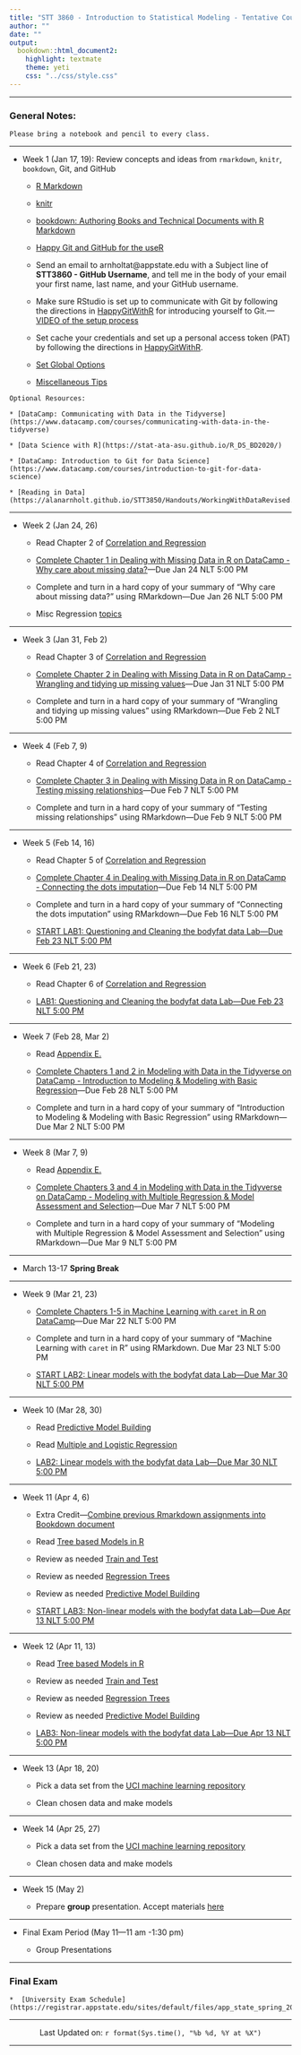 ```yaml
---
title: "STT 3860 - Introduction to Statistical Modeling - Tentative Course Schedule - Spring 2023"
author: ""
date: ""
output: 
  bookdown::html_document2: 
    highlight: textmate
    theme: yeti
    css: "../css/style.css"
---
```


<script type="text/x-mathjax-config">
MathJax.Hub.Config({
  TeX: { equationNumbers: { autoNumber: "AMS" } }
});
</script>

* * *

### General Notes: {-}

```block
Please bring a notebook and pencil to every class.  
```

* * *

* Week 1 (Jan 17, 19): Review concepts and ideas from `rmarkdown`, `knitr`, `bookdown`, Git, and GitHub
    
    + [R Markdown](http://rmarkdown.rstudio.com/)
    
    + [knitr](https://yihui.name/knitr/)
    
    + [bookdown: Authoring Books and Technical Documents with R Markdown](https://bookdown.org/yihui/bookdown/)
    
    + [Happy Git and GitHub for the useR](http://happygitwithr.com/)

    + Send an email to arnholtat@appstate.edu with a Subject line of **STT3860 - GitHub Username**, and tell me in the body of your email your first name, last name, and your GitHub username.  
    
    + Make sure RStudio is set up to communicate with Git by following the directions in [HappyGitWithR](https://happygitwithr.com/hello-git.html) for introducing yourself to Git.---[VIDEO of the setup process](https://drive.google.com/file/d/1G9G8IeYu9QetYB1nxMmAFLgRtw5YC-c8/view?usp=sharing)

    + Set cache your credentials and set up a personal access token (PAT) by following the directions in [HappyGitWithR](https://happygitwithr.com/credential-caching.html). 
    
    + [Set Global Options](https://stat-ata-asu.github.io/STT5812CourseRepo/Rmarkdown/GlobalOptions.html)
    
    + [Miscellaneous Tips](https://alanarnholt.github.io/GeneralStatistics/rmarkdown/MiscRmarkdown.html)
    
```block
Optional Resources:

* [DataCamp: Communicating with Data in the Tidyverse](https://www.datacamp.com/courses/communicating-with-data-in-the-tidyverse)

* [Data Science with R](https://stat-ata-asu.github.io/R_DS_BD2020/)

* [DataCamp: Introduction to Git for Data Science](https://www.datacamp.com/courses/introduction-to-git-for-data-science)

* [Reading in Data](https://alanarnholt.github.io/STT3850/Handouts/WorkingWithDataRevised.html)
``` 


* * *

* Week 2 (Jan 24, 26)

  + Read Chapter 2 of [Correlation and Regression](https://mathr.math.appstate.edu/connect/content/71419336-3676-4c19-9077-f018b948229d)
  
  + [Complete Chapter 1 in Dealing with Missing Data in R on DataCamp - Why care about missing data? ](https://app.datacamp.com/groups/stt3860-sp23/assignments)---Due Jan 24 NLT 5:00 PM 
  
  + Complete and turn in a hard copy of your summary of "Why care about missing data?" using RMarkdown---Due Jan 26 NLT 5:00 PM  
  
  + Misc Regression [topics](https://alanarnholt.github.io/STT3850/Rmarkdown/MiscRegression.html)

* * * 

* Week 3 (Jan 31, Feb 2)
   
   + Read Chapter 3 of [Correlation and Regression](https://mathr.math.appstate.edu/connect/content/71419336-3676-4c19-9077-f018b948229d)
  
  + [Complete Chapter 2 in Dealing with Missing Data in R on DataCamp - Wrangling and tidying up missing values](https://app.datacamp.com/groups/stt3860-sp23/assignments)---Due Jan 31 NLT 5:00 PM
  
  + Complete and turn in a hard copy of your summary of "Wrangling and tidying up missing values" using RMarkdown---Due Feb 2 NLT 5:00 PM       
    
* * *

* Week 4 (Feb 7, 9)

     + Read Chapter 4 of [Correlation and Regression](https://mathr.math.appstate.edu/connect/content/71419336-3676-4c19-9077-f018b948229d)
    
    + [Complete Chapter 3 in Dealing with Missing Data in R on DataCamp - Testing missing relationships](https://app.datacamp.com/groups/stt3860-sp23/assignments)---Due Feb 7 NLT 5:00 PM
  
  + Complete and turn in a hard copy of your summary of "Testing missing relationships" using RMarkdown---Due Feb 9 NLT 5:00 PM   
    
* * *

* Week 5 (Feb 14, 16)
    
     + Read Chapter 5 of [Correlation and Regression](https://mathr.math.appstate.edu/connect/content/71419336-3676-4c19-9077-f018b948229d)
    
    + [Complete Chapter 4 in Dealing with Missing Data in R on DataCamp - Connecting the dots imputation](https://app.datacamp.com/groups/stt3860-sp23/assignments)---Due Feb 14 NLT 5:00 PM
  
  + Complete and turn in a hard copy of your summary of "Connecting the dots imputation" using RMarkdown---Due Feb 16 NLT 5:00 PM
  
   + [START LAB1: Questioning and Cleaning the bodyfat data Lab---Due Feb 23 NLT 5:00 PM](https://classroom.github.com/a/B5A12MYZ) 

* * *

* Week 6 (Feb 21, 23)

    + Read Chapter 6 of [Correlation and Regression](https://mathr.math.appstate.edu/connect/content/71419336-3676-4c19-9077-f018b948229d)
   
   + [LAB1: Questioning and Cleaning the bodyfat data Lab---Due Feb 23 NLT 5:00 PM](https://classroom.github.com/a/B5A12MYZ) 

* * *

* Week 7 (Feb 28, Mar 2)

    + Read [Appendix E.](https://mdsr-book.github.io/mdsr2e/ch-regression.html#simple-linear-regression)
    
    + [Complete Chapters  1 and 2 in Modeling with Data in the Tidyverse on DataCamp - Introduction to Modeling & Modeling with Basic Regression](https://app.datacamp.com/groups/stt3860-sp23/assignments)---Due Feb 28 NLT 5:00 PM
  
    + Complete and turn in a hard copy of your summary of "Introduction to Modeling & Modeling with Basic Regression" using RMarkdown---Due Mar 2 NLT 5:00 PM 
    
    

* * *

* Week 8 (Mar 7, 9)

     + Read [Appendix E.](https://mdsr-book.github.io/mdsr2e/ch-regression.html#simple-linear-regression)
    
    + [Complete Chapters  3 and 4 in Modeling with Data in the Tidyverse on DataCamp - Modeling with Multiple Regression & Model Assessment and Selection](https://app.datacamp.com/groups/stt3860-sp23/assignments)---Due Mar 7 NLT 5:00 PM 
  
    + Complete and turn in a hard copy of your summary of "Modeling with Multiple Regression & Model Assessment and Selection" using RMarkdown---Due Mar 9 NLT 5:00 PM 
    
    
* * *   

* March 13-17 __Spring Break__

* * *

* Week 9 (Mar 21, 23)

    + [Complete Chapters 1-5 in Machine Learning with `caret` in R on DataCamp](https://app.datacamp.com/groups/stt3860-sp23/assignments)---Due Mar 22 NLT 5:00 PM
  
    + Complete and turn in a hard copy of your summary of "Machine Learning with `caret` in R" using RMarkdown.  Due Mar 23 NLT 5:00 PM 
    
     + [START LAB2: Linear models with the bodyfat data Lab---Due Mar 30 NLT 5:00 PM](https://classroom.github.com/a/ffbLB8cD) 

* * *

* Week 10 (Mar 28, 30)

    + Read [Predictive Model Building](https://stat-ata-asu.github.io/PredictiveModelBuilding/)
    
    + Read [Multiple and Logistic Regression](https://mathr.math.appstate.edu/connect/content/493bca23-1118-4e56-9e3f-f35585deb611)
    
    + [LAB2: Linear models with the bodyfat data Lab---Due Mar 30 NLT 5:00 PM](https://classroom.github.com/a/ffbLB8cD) 

* * *


* Week 11 (Apr 4, 6)

    + Extra Credit---[Combine previous Rmarkdown assignments into Bookdown document](put classroom github link here)
    
    + Read [Tree based Models in R](https://mathr.math.appstate.edu/connect/content/4ae25dab-1ef6-4902-b29b-00c82b9c8fff)
    
    + Review as needed [Train and Test](../rmarkdown/TrainAndTestPartitions.html)
    
    + Review as needed [Regression Trees](../rmarkdown/RegressionTrees.html)
    
    + Review as needed [Predictive Model Building](https://stat-ata-asu.github.io/PredictiveModelBuilding/)
    
     + [START LAB3: Non-linear models with the bodyfat data Lab---Due Apr 13 NLT 5:00 PM](https://classroom.github.com/a/PZf8LJ_-) 
    

* * * 

* Week 12 (Apr 11, 13)

    + Read [Tree based Models in R](https://mathr.math.appstate.edu/connect/content/4ae25dab-1ef6-4902-b29b-00c82b9c8fff)
    
    + Review as needed [Train and Test](../rmarkdown/TrainAndTestPartitions.html)
    
    + Review as needed [Regression Trees](../rmarkdown/RegressionTrees.html)
    
    + Review as needed [Predictive Model Building](https://stat-ata-asu.github.io/PredictiveModelBuilding/)
    
    + [LAB3: Non-linear models with the bodyfat data Lab---Due Apr 13 NLT 5:00 PM](https://classroom.github.com/a/PZf8LJ_-) 
    
* * *

* Week 13 (Apr 18, 20)

    + Pick a data set from the [UCI machine learning repository](https://archive.ics.uci.edu/ml/index.php)

    + Clean chosen data and make models
    
* * *

* Week 14 (Apr 25, 27)

    + Pick a data set from the [UCI machine learning repository](https://archive.ics.uci.edu/ml/index.php)

    + Clean chosen data and make models
  
    
  
* * * 

* Week 15 (May 2)

    + Prepare **group** presentation.  Accept materials [here](https://classroom.github.com/a/2mnclwn7) 

* * *


* Final Exam Period (May 11---11 am -1:30 pm)

  + Group Presentations
  
* * *


### Final Exam {-}

```block
*  [University Exam Schedule](https://registrar.appstate.edu/sites/default/files/app_state_spring_2023_exam_schedule_final.pdf)
```

________________

<center> Last Updated on: `r format(Sys.time(), "%b %d, %Y at %X")` </center>

________________
